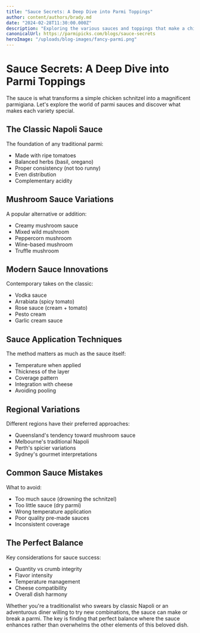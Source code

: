 ```yaml
---
title: "Sauce Secrets: A Deep Dive into Parmi Toppings"
author: content/authors/brady.md
date: "2024-02-28T11:30:00.000Z"
description: "Exploring the various sauces and toppings that make a chicken parmi special."
canonicalUrl: https://parmipicks.com/blogs/sauce-secrets
heroImage: "/uploads/blog-images/fancy-parmi.png"
---
```


# Sauce Secrets: A Deep Dive into Parmi Toppings

The sauce is what transforms a simple chicken schnitzel into a magnificent parmigiana. Let's explore the world of parmi sauces and discover what makes each variety special.

## The Classic Napoli Sauce

The foundation of any traditional parmi:

- Made with ripe tomatoes
- Balanced herbs (basil, oregano)
- Proper consistency (not too runny)
- Even distribution
- Complementary acidity

## Mushroom Sauce Variations

A popular alternative or addition:

- Creamy mushroom sauce
- Mixed wild mushroom
- Peppercorn mushroom
- Wine-based mushroom
- Truffle mushroom

## Modern Sauce Innovations

Contemporary takes on the classic:

- Vodka sauce
- Arrabiata (spicy tomato)
- Rose sauce (cream + tomato)
- Pesto cream
- Garlic cream sauce

## Sauce Application Techniques

The method matters as much as the sauce itself:

- Temperature when applied
- Thickness of the layer
- Coverage pattern
- Integration with cheese
- Avoiding pooling

## Regional Variations

Different regions have their preferred approaches:

- Queensland's tendency toward mushroom sauce
- Melbourne's traditional Napoli
- Perth's spicier variations
- Sydney's gourmet interpretations

## Common Sauce Mistakes

What to avoid:

- Too much sauce (drowning the schnitzel)
- Too little sauce (dry parmi)
- Wrong temperature application
- Poor quality pre-made sauces
- Inconsistent coverage

## The Perfect Balance

Key considerations for sauce success:

- Quantity vs crumb integrity
- Flavor intensity
- Temperature management
- Cheese compatibility
- Overall dish harmony

Whether you're a traditionalist who swears by classic Napoli or an adventurous diner willing to try new combinations, the sauce can make or break a parmi. The key is finding that perfect balance where the sauce enhances rather than overwhelms the other elements of this beloved dish.
